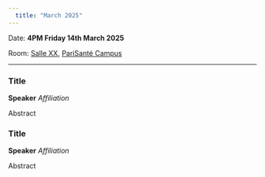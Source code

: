 ```yaml
---
  title: "March 2025"
---
```


Date: **4PM Friday 14th March 2025**

Room: [Salle XX](../psc_rooms.qmd), [PariSanté Campus](https://maps.app.goo.gl/cpFoxoZgbT6HCV6x9)

------------------------------------------------------------------------

### Title

**Speaker** *Affiliation*

Abstract

### Title

**Speaker** *Affiliation*

Abstract
